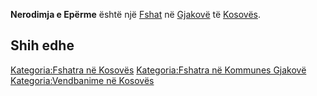 {{Fshat në Kosovës
 | Emri                = Nerodimja e Epërme
| sqi_D_name = Nerodimja e Epërme
| sqi_D_FULL_NAME_RO = Nerodimja e Epërme
| sqi_D_FULL_NAME_ND_RO = Nerodimja e Eperme
| sqi_D_SORT_NAME_RG = NERODIMJAEEPERME
| sqi_D_FULL_NAME_RG = Nerodimja e Epërme
| sqi_D_FULL_NAME_ND_RG = Nerodimja e Eperme
| sqi_V_name = Neredime e Eperme
| sqi_V_FULL_NAME_RO = Neredime e Eperme Nerodime e Epërme
| sqi_V_FULL_NAME_ND_RO = Neredime e Eperme Nerodime e Eperme
| sqi_V_SORT_NAME_RG = NEREDIMEEEPERME NERODIMEEEPERME
| sqi_V_FULL_NAME_RG = Neredime e Eperme Nerodime e Epërme
| sqi_V_FULL_NAME_ND_RG = Neredime e Eperme Nerodime e Eperme
| srp_N_name = Gornje Nerodimlje
| srp_N_FULL_NAME_RO = Gornje Nerodimlje
| srp_N_FULL_NAME_ND_RO = Gornje Nerodimlje
| srp_N_SORT_NAME_RG = GORNJENERODIMLJE
| srp_N_FULL_NAME_RG = Gornje Nerodimlje
| srp_N_FULL_NAME_ND_RG = Gornje Nerodimlje
| srp_NS_name = Горње Неродимље
| srp_NS_FULL_NAME_RO = Горње Неродимље
| srp_NS_FULL_NAME_ND_RO = Горње Неродимље
| srp_NS_SORT_NAME_RG = ГОРЊЕНЕРОДИМЉЕ
| srp_NS_FULL_NAME_RG = Горње Неродимље
| srp_NS_FULL_NAME_ND_RG = Горње Неродимље

 | Emri (Rasa dhanore) = 
 | Figura              = 
 | Shteti              = Kosovo
 | Komuna              = Gjakovë
 | Kodi postar         = 
 | Sipërfaqja          = 

 | Popullsia           = 

 | Regj. i popullsisë  = 
 | Dend. e popullsisë  = 
 | Faqja zyrtare       = 
 <!--- Koordinatat ----> 
 | Gjerësia            = 42.370278
 | Gjatësia            = 21.078611
 | Lartësia            = 
}}
'''Nerodimja e Epërme''' është një [[Fshat]] në [[Gjakovë]] të [[Kosovës]].

<!-- == Gjeografia == -->
<!-- == Historia == -->
<!-- == Demografia == -->
== Shih edhe ==
{{Komuna Gjakovë}}
{{Kosovo-Administrata-Cung}}

[[Kategoria:Fshatra në Kosovës]]
[[Kategoria:Fshatra në Kommunes Gjakovë]]
[[Kategoria:Vendbanime në Kosovës]]